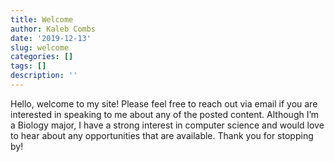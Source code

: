 ```yaml
---
title: Welcome
author: Kaleb Combs
date: '2019-12-13'
slug: welcome
categories: []
tags: []
description: ''
---
```

Hello, welcome to my site! Please feel free to reach out via email if you are interested in speaking to me about any of the posted content. Although I'm a Biology major, I have a strong interest in computer science and would love to hear about any opportunities that are available. Thank you for stopping by!
